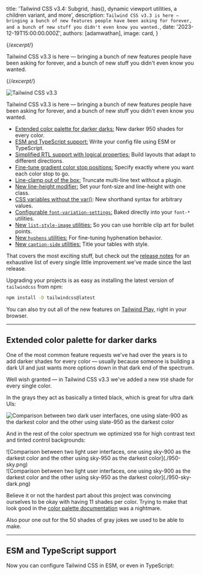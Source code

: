 
  title: 'Tailwind CSS v3.4: Subgrid, :has(), dynamic viewport utilities, a children variant, and more',
  description: `Tailwind CSS v3.3 is here — bringing a bunch of new features people have been asking for forever, and a bunch of new stuff you didn't even know you wanted.`,
  date: '2023-12-19T15:00:00.000Z',
  authors: [adamwathan],
  image: card,
}

{/*excerpt*/}

Tailwind CSS v3.3 is here — bringing a bunch of new features people have been asking for forever, and a bunch of new stuff you didn't even know you wanted.

{/*/excerpt*/}

![Tailwind CSS v3.3](./card.jpg)

Tailwind CSS v3.3 is here — bringing a bunch of new features people have been asking for forever, and a bunch of new stuff you didn't even know you wanted.

- [Extended color palette for darker darks:](#extended-color-palette-for-darker-darks) New darker 950 shades for every color.
- [ESM and TypeScript support:](#esm-and-type-script-support) Write your config file using ESM or TypeScript.
- [Simplified RTL support with logical properties:](#simplified-rtl-support-with-logical-properties) Build layouts that adapt to different directions.
- [Fine-tune gradient color stop positions:](#fine-tune-gradient-color-stop-positions) Specify exactly where you want each color stop to go.
- [Line-clamp out of the box:](#line-clamp-out-of-the-box) Truncate multi-line text without a plugin.
- [New line-height modifier:](#new-line-height-shorthand-for-font-size-utilities) Set your font-size and line-height with one class.
- [CSS variables without the var()](#css-variables-without-the-var): New shorthand syntax for arbitrary values.
- [Configurable `font-variation-settings`:](#configure-font-variation-settings-for-custom-font-families) Baked directly into your `font-*` utilities.
- [New `list-style-image` utilities:](#new-list-style-image-utilities) So you can use horrible clip art for bullet points.
- [New `hyphens` utilities:](#new-hyphens-utilities) For fine-tuning hyphenation behavior.
- [New `caption-side` utilities:](#new-caption-side-utilities) Title your tables with style.

That covers the most exciting stuff, but check out the [release notes](https://github.com/tailwindlabs/tailwindcss/releases/tag/v3.3.0) for an exhaustive list of every single little improvement we've made since the last release.

Upgrading your projects is as easy as installing the latest version of `tailwindcss` from npm:

```sh
npm install -D tailwindcss@latest
```

You can also try out all of the new features on [Tailwind Play](https://play.tailwindcss.com), right in your browser.

---

## Extended color palette for darker darks

One of the most common feature requests we've had over the years is to add darker shades for every color — usually because someone is building a dark UI and just wants more options down in that dark end of the spectrum.

Well wish granted — in Tailwind CSS v3.3 we've added a new `950` shade for every single color.

In the grays they act as basically a tinted black, which is great for ultra dark UIs:

![Comparison between two dark user interfaces, one using slate-900 as the darkest color and the other using slate-950 as the darkest color](./950-slate.png)

And in the rest of the color spectrum we optimized `950` for high contrast text and tinted control backgrounds:

<div className="contents dark:hidden">
![Comparison between two light user interfaces, one using sky-900 as the darkest color and the other using sky-950 as the darkest color](./950-sky.png)
</div>

<div className="hidden dark:contents">
![Comparison between two light user interfaces, one using sky-900 as the darkest color and the other using sky-950 as the darkest color](./950-sky-dark.png)
</div>

Believe it or not the hardest part about this project was convincing ourselves to be okay with having 11 shades per color. Trying to make that look good in the [color palette documentation](/docs/customizing-colors) was a nightmare.

Also pour one out for the 50 shades of gray jokes we used to be able to make.

---

## ESM and TypeScript support

Now you can configure Tailwind CSS in ESM, or even in TypeScript:
